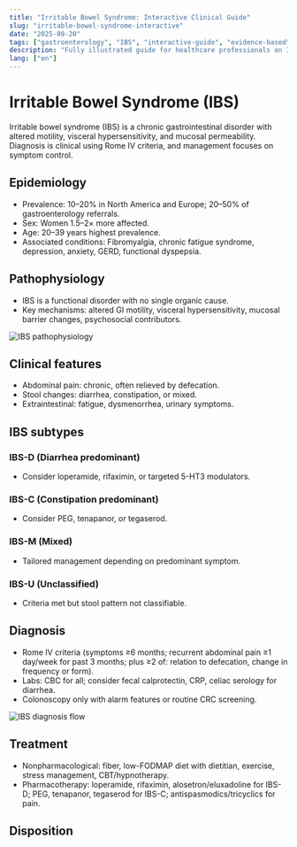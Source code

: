 ```yaml
---
title: "Irritable Bowel Syndrome: Interactive Clinical Guide"
slug: "irritable-bowel-syndrome-interactive"
date: "2025-09-20"
tags: ["gastroenterology", "IBS", "interactive-guide", "evidence-based"]
description: "Fully illustrated guide for healthcare professionals on IBS diagnosis and management."
lang: ["en"]
---
```

# Irritable Bowel Syndrome (IBS)

Irritable bowel syndrome (IBS) is a chronic gastrointestinal disorder with altered motility, visceral hypersensitivity, and mucosal permeability. Diagnosis is clinical using Rome IV criteria, and management focuses on symptom control.

## Epidemiology

- Prevalence: 10–20% in North America and Europe; 20–50% of gastroenterology referrals.
- Sex: Women 1.5–2× more affected.
- Age: 20–39 years highest prevalence.
- Associated conditions: Fibromyalgia, chronic fatigue syndrome, depression, anxiety, GERD, functional dyspepsia.

## Pathophysiology

- IBS is a functional disorder with no single organic cause.
- Key mechanisms: altered GI motility, visceral hypersensitivity, mucosal barrier changes, psychosocial contributors.

![IBS pathophysiology](/images/ibs-pathophysiology.png)

## Clinical features

- Abdominal pain: chronic, often relieved by defecation.
- Stool changes: diarrhea, constipation, or mixed.
- Extraintestinal: fatigue, dysmenorrhea, urinary symptoms.

## IBS subtypes

### IBS-D (Diarrhea predominant)
- Consider loperamide, rifaximin, or targeted 5-HT3 modulators.

### IBS-C (Constipation predominant)
- Consider PEG, tenapanor, or tegaserod.

### IBS-M (Mixed)
- Tailored management depending on predominant symptom.

### IBS-U (Unclassified)
- Criteria met but stool pattern not classifiable.

## Diagnosis

- Rome IV criteria (symptoms ≥6 months; recurrent abdominal pain ≥1 day/week for past 3 months; plus ≥2 of: relation to defecation, change in frequency or form).
- Labs: CBC for all; consider fecal calprotectin, CRP, celiac serology for diarrhea.
- Colonoscopy only with alarm features or routine CRC screening.

![IBS diagnosis flow](/images/ibs-diagnosis-flow.png)

## Treatment

- Nonpharmacological: fiber, low-FODMAP diet with dietitian, exercise, stress management, CBT/hypnotherapy.
- Pharmacotherapy: loperamide, rifaximin, alosetron/eluxadoline for IBS-D; PEG, tenapanor, tegaserod for IBS-C; antispasmodics/tricyclics for pain.

## Disposition

